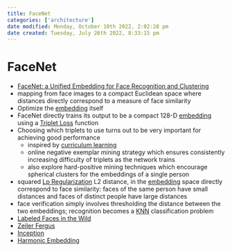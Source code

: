 ```yaml
---
title: FaceNet
categories: ['architecture']
date modified: Monday, October 10th 2022, 2:02:28 pm
date created: Tuesday, July 26th 2022, 8:33:15 pm
---
```


# FaceNet
- [FaceNet: a Unified Embedding for Face Recognition and Clustering](https://arxiv.org/abs/1503.03832)
- mapping from face images to a compact Euclidean space where distances directly correspond to a measure of face similarity
- Optimize the [embedding](Embedding.qmd) itself
- FaceNet directly trains its output to be a compact 128-D [embedding](Embedding.qmd) using a [Triplet Loss](Triplet%20Loss.qmd) function
- Choosing which triplets to use turns out to be very important for achieving good performance
	- inspired by [curriculum learning](Curriculum%20Learning.qmd)
	- online negative exemplar mining strategy which ensures consistently increasing difficulty of triplets as the network trains
	- also explore hard-positive mining techniques which encourage spherical clusters for the embeddings of a single person
- squared [Lp Regularization](Lp%20Regularization.qmd) L2 distance, in the [embedding](Embedding.qmd) space directly correspond to face similarity: faces of the same person have small distances and faces of distinct people have large distances
- face verification simply involves thresholding the distance between the two embeddings; recognition becomes a [KNN](KNN) classification problem
- [Labeled Faces in the Wild](Labeled%20Faces%20in%20the%20Wild.qmd)
- [Zeiler Fergus](Zeiler%20Fergus.qmd)
- [Inception](Inception.qmd)
- [Harmonic Embedding](Harmonic%20Embedding)



